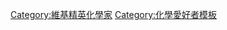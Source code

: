{{Userbox
  |border-c=black
  |border-s=1
  |id=[[File:Taxol.gif|60px|link=紫杉醇]]
  |id-c=white
  |id-fc=black
  |id-s=14
  |info-c=#00ffff
  |info-fc=black
  |info-s=9
  |info=這個用戶在'''[[化學家]]'''中是超凡的佼佼者。
}}<includeonly>

[[Category:維基精英化學家]]

</includeonly><noinclude>

[[Category:化學愛好者模板]]

</noinclude>